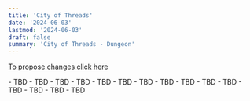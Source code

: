 ```yaml
---
title: 'City of Threads'
date: '2024-06-03'
lastmod: '2024-06-03'
draft: false
summary: 'City of Threads - Dungeon'
---
```


[To propose changes click here](https://github.com/dreamgrove/dreamgrove/commits/master/content/balance)

<Checkbox id="Healer" name="Healer" />

<DungeonCard title="Trash" image="threads/trash.jpg">
- TBD 
- TBD 
- TBD
</DungeonCard>

<DungeonCard title="Orator Krix'vizk" image="threads/krikvizk.webp">
- TBD 
- TBD 
- TBD
</DungeonCard>

<DungeonCard title="Fangs of the Queen" image="threads/fangs.webp">
- TBD 
- TBD 
- TBD
</DungeonCard>

<DungeonCard title="The Coaglamation" image="threads/coaglamation.webp">
- TBD 
- TBD 
- TBD
</DungeonCard>

<DungeonCard title="Izo, the Grand Splicer" image="threads/izo.webp">
- TBD 
- TBD 
- TBD
</DungeonCard>